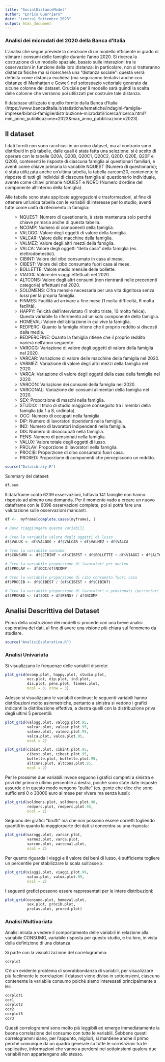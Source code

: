 ```yaml
---
title: "SocialDistanceModel"
author: "Enrico Guerriero"
date: "(entro) Settembre 2023"
output: html_document
---
```


### Analisi dei microdati del 2020 della Banca d'Italia 

L'analisi che segue prevede la creazione di un modello efficiente in grado di stimare i consumi delle famiglie durante l'anno 2020.
Si ricerca la costruzione di un modello spaziale, basato sulle interazioni tra le osservazioni in funzione della loro distanza: in particolare, non si tratteranno distanza fisiche ma si ricercherà una "distanza sociale":
questa verrà definita come distanza euclidea (ma seguiranno tentativi anche con distanze di Manhattan e Gower) nel sottospazio vettoriale generato da alcune colonne del dataset. 
Cruciale per il modello sarà quindi la scelta delle colonne che verranno poi utilizzati per costruire tale distanza.

Il database utilizzato è quello fornito dalla Banca d'Italia (https://www.bancaditalia.it/statistiche/tematiche/indagini-famiglie-imprese/bilanci-famiglie/distribuzione-microdati/ricerca/ricerca.html?min_anno_pubblicazione=2023&max_anno_pubblicazione=2023).


## Il dataset

I dati forniti non sono racchiusi in un unico dataset, ma al contrario sono distribuiti in più tabelle, dalle quali è stata fatta una selezione:
si è scelto di operare con le tabelle Q20A, Q20B, Q20C1, Q20C2, Q20D, Q20E, Q20F e Q20G, contenenti le risposte di ciascuna famiglia ai questionari familiari, e aventi come chiave primaria la variabile NQUEST (Numero di questionario); è stata utilizzata anche un'ultima tabella, la tabella carcom20, contenente le risposte di tutti gli individui di ciascuna famiglia al questionario individuale, avente come chiavi primarie NQUEST e NORD (Numero d'ordine del componente all'interno della famiglia).

Alle tabelle sono state applicate aggregazioni e trasformazioni, al fine di ottenere un'unica tabella con le variabili di interesse per lo studio, aventi tutte come unità di riferimento la famiglia:
<ul>
* NQUEST: Numero di questionario, è stata mantenuta solo perché chiave primaria anche di questa tabella. 
* NCOMP: Numero di componenti della famiglia.
* VALOGG: Valore degli oggetti di valore della famiglia.
* VALCAR: Valore delle macchine della famiglia.
* VALMEZ: Valore degli altri mezzi della famiglia.
* VALCA: Valore degli oggetti "della casa" della famiglia (es. elettrodomestici).
* CIBINT: Valore del cibo consumato in casa al mese.
* CIBEST: Valore del cibo consumato fuori casa al mese.
* BOLLETTE: Valore medio mensile delle bollette.
* VIAGGI: Valore dei viaggi effettuati nel 2020.
* ALTCONS: Valore degli altri consumi (non rientranti nelle precedenti categorie) effettuati nel 2020.
* SOLDMENS: Cifra mensile necessaria per una vita dignitosa senza lussi per la propria famiglia.
* FINMES: Facilità ad arrivare a fine mese (1 molta difficoltà, 6 molta facilità).
* HAPPY: Felicità dell'intervistato (1 molto triste, 10 molto felice). Questa variabile fa riferimento ad un solo componente della famiglia.
* HOMEVAL: Valore dell'abitazione in cui vive la famiglia.
* REDPERC: Quanto la famiglia ritiene che il proprio reddito si discosti dalla media.
* REDPERCFINE: Quanto la famiglia ritiene che il proprio reddito varierà nell'anno seguente.
* VAROGG: Variazione di valore degli oggetti di valore della famiglia nel 2020.
* VARCAR: Variazione di valore delle macchine della famiglia nel 2020.
* VARMEZ: Variazione di valore degli altri mezzi della famiglia nel 2020.
* VARCA: Variazione di valore degli oggetti della casa della famiglia nel 2020.
* VARCON: Variazione dei consumi della famiglia nel 2020.
* VARCONAL: Variazione dei consumi alimentari della famiglia nel 2020.
* SEX: Proporzione di maschi nella famiglia.
* STUDIO: Il titolo di studio maggiore conseguito tra i membri della famiglia (da 1 a 8, ordinata).
* OCC: Numero di occupati nella famiglia.
* DIP: Numero di lavoratori dipendenti nella famiglia.
* IND: Numero di lavoratori indipendenti nella famiglia.
* DIS: Numero di disoccupati nella famiglia.
* PENS: Numero di pensionati nella famiglia.
* VALUX: Valore totale degli oggetti di lusso.
* PROLAV: Proporzione di lavoratori nella famiglia.
* PROCIB: Proporzione di cibo consumato fuori casa.
* PRORED: Proporzione di componenti che percepiscono un reddito.
</ul>

```r
source("DataLibrary.R")
```
Summary del dataset:
```r
df.sum
```

Il dataframe conta 6239 osservazioni, tuttavia 141 famiglie non hanno risposto ad almeno una domanda.
Per il momento vado a creare un nuovo dataframe con le 6098 osservazioni complete, poi si potrà fare una valutazione sulle osservazioni mancanti.
```r
df <-  myframe[complete.cases(myframe), ]
```

```r
# Devo riaggiungere queste variabili

# Creo la variabile valore degli oggetti di lusso
df$VALUX <- df$VALOGG + df$VALCAR + df$VALMEZ + df$VALCA

# Creo la variabile consumo
df$CONSUMO <- df$CIBINT + df$CIBEST + df$BOLLETTE + df$VIAGGI + df$ALTCONS

# Creo la variabile proporzione di lavoratori per nucleo
df$PROLAV <- df$OCC/df$NCOMP

# Creo la variabile proporzione di cibo consumata fuori casa
df$PROCIB <- df$CIBEST / (df$CIBEST + df$CIBINT)

# Creo la variabile proporzione di lavoratori e pensionati (percettori di soldi)
df$PRORED <- (df$OCC + df$PENS) / df$NCOMP

```


## Analisi Descrittiva del Dataset 

Prima della costruzione dei modelli si procede con una breve analisi esplorativa dei dati, al fine di avere una visione più chiara sul fenomeno da studiare.

```r
source("AnalisiEsplorativa.R")
```

### Analisi Univariata

Si visualizzano le frequenze delle variabili discrete:

```r
plot_grid(ncomp.plot, happy.plot, studio.plot,
          occ.plot, dip.plot, ind.plot,
          dis.plot, pens.plot, finmes.plot,
          ncol = 3, nrow = 3)
```

Adesso si visualizzano le variabili continue;
le seguenti variabili hanno distribuzioni molto asimmetriche, pertanto a sinistra si vedono i grafici indicanti la distribuzione effettiva, a destra quelli con la distribuzione priva degli ultimi 5 percentili:

```r
plot_grid(valogg.plot, valogg.plot.95, 
          valcar.plot, valcar.plot.95, 
          valmez.plot, valmez.plot.95, 
          valca.plot, valca.plot.95, 
          ncol = 2)
```

```r
plot_grid(cibint.plot, cibint.plot.95, 
          cibest.plot, cibest.plot.95,
          bollette.plot, bollette.plot.95,
          altcons.plot, altcons.plot.95,
          ncol = 2)
```

Per le prossime due variabili invece seguono i grafici completi a sinistra e privi del primo e ultimo percentile a destra, poiché sono state date risposte assurde e in questo modo vengono "pulite" (es. gente che dice che sono sufficienti 0 o 30000 euro al mese per vivere ma senza lussi):

```r
plot_grid(soldmens.plot, soldmens.plot.98,
          redperc.plot, redperc.plot.98,
          ncol = 2)
```

Seguono dei grafici "brutti" ma che non possono essere corretti togliendo quantili in quanto la maggiorparte dei dati si concentra su una risposta:
```r
plot_grid(varogg.plot, varcar.plot,
          varmez.plot, varca.plot,
          varcon.plot, varconal.plot,
          ncol = 2)
```

Per quanto riguarda i viaggi e il valore dei beni di lusso, è sufficiente togliere un percentile per stabilizzare la scala sull'asse x:

```r
plot_grid(viaggi.plot, viaggi.plot.99,
          valux.plot, valux.plot.99,
          ncol = 2)
```

I seguenti grafici possono essere rappresentati per le intere distribuzioni:

```r
plot_grid(consumo.plot, homeval.plot,
          sex.plot, procib.plot,
          prolav.plot, prored.plot)
```


### Analisi Multivariata

Analisi mirata a vedere il comportamento delle variabili in relazione alla variabile CONSUMO, variabile risposta per questo studio, e tra loro, in vista della definizione di una distanza.

Si parte con la visualizzazione del correlogramma:
```r
corplot
```

C'è un evidente problema di sovrabbondanza di variabili, per visualizzare più facilmente le correlazioni il dataset viene diviso in sottoinsiemi, ciascuno contenente la variabile consumo poiché siamo interessati principalmente a lei:

```r
corplot1
cor1
corplot2
cor2
corplot3
cor3
```

Questi correlogrammi sono molto più leggibili ed emerge immediatamente la buona correlazione del consumo con tutte le variabili. Sebbene questi correlogrammi siano, per l'appunto, migliori, si mantiene anche il primo perché comunque dà un quadro generale su tutte le correlazioni tra le esplicative, informazioni che vanno a perdersi nei sottoinsiemi qualora due variabili non appartengano allo stesso.
